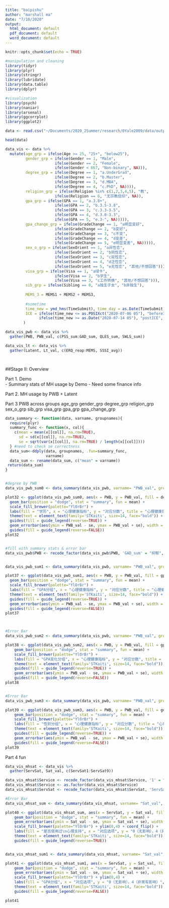 ```yaml
---
title: "baipishu"
author: "marshall ma"
date: "7/10/2020"
output:
  html_document: default
  pdf_document: default
  word_document: default
---
```


```r
knitr::opts_chunk$set(echo = TRUE)
```
```r
#manipulation and cleaning
library(tidyr)
library(plyr)
library(stringr)
library(lubridate)
library(data.table)
library(dplyr)

#visualization
library(psych)
library(naniar)
library(arsenal)
library(ggcorrplot)
library(ggplot2)
```
```r
data <- read.csv("~/Documents/2020_2Summer/research/0Yale2009/data/output/bps_df0722_xm0728pm.csv", comment.char="#", encoding = "UTF-8")

head(data)
```



```r
data_vis <- data %>% 
  mutate(age_grp = ifelse(Age >= 25, "25+", "below25"), 
         gender_grp = ifelse(Gender == 1, "Male", 
                      ifelse(Gender == 2, "Female", 
                      ifelse(Gender < 667, "Non-binary", NA))), 
         degree_grp = ifelse(Degree == 1, "a.UnderGrad", 
                      ifelse(Degree == 2, "b.Master", 
                      ifelse(Degree == 3, "d.MBA", 
                      ifelse(Degree == 4, "c.PhD", NA)))),
         religion_grp = ifelse(Religion %in% c(1,2,3,4,5), "教", 
                      ifelse(Religion == 6, "无宗教信仰", NA)),
         gpa_grp = ifelse(GPA == 1, "a.3.8+", 
                      ifelse(GPA == 2, "b.3.5-3.8", 
                      ifelse(GPA == 3, "c.3.3-3.5", 
                      ifelse(GPA == 4, "d.3.0-3.3", 
                      ifelse(GPA == 5, "e.3-", NA))))),
         gpa_change_grp = ifelse(GradeChange == 1, "a明显变好", 
                      ifelse(GradeChange == 2, "b变好", 
                      ifelse(GradeChange == 3, "c不变", 
                      ifelse(GradeChange == 4, "d变差", 
                      ifelse(GradeChange == 5, "e明显变差", NA))))),
         sex_o_grp = ifelse(SexOrient == 1, "a异性恋", 
                      ifelse(SexOrient == 2, "b同性恋", 
                      ifelse(SexOrient == 3, "c双性恋", 
                      ifelse(SexOrient == 4, "d泛性恋", 
                      ifelse(SexOrient == 5, "e无性恋", "其他/不想回答"))))),
         visa_grp = ifelse(Visa == 1, "a绿卡", 
                      ifelse(Visa == 2, "b学生", 
                      ifelse(Visa == 3, "c工作转换", "其他/不想回答"))), 
         sib_grp = ifelse(Sibling == 0, "a独生子女", "b非独生"), 
         
         MEMS_3 = MEMS1 + MEMS2 + MEMS3,
         
         #sometime
         time_new = ymd_hms(TimeSubmit), time_day = as.Date(TimeSubmit),
         ICE = ifelse(time_new <= as.POSIXct("2020-07-06 05"), "beforeICE", 
               ifelse(time_new >= as.Date("2020-07-14 05"), "postICE", "duringICE"))
        ) 

data_vis_pwb <- data_vis %>%
  gather(PWB, PWB_val, c(PSS_sum:GAD_sum, QLES_sum, SWLS_sum))

data_vis_lt <- data_vis %>%
  gather(Latent, Lt_val, c(ERQ_reap:MEMS, SSSI_avg))




```

##Stage II: Overview    

Part 1. Demo  
- Summary stats of MH usage by Demo
- Need some finance info

Part 2. MH usage by PWB + Latent

Part 3 PWB across groups
age_grp
gender_grp
degree_grp
religion_grp
sex_o_grp 
sib_grp
visa_grp
gpa_grp
gpa_change_grp



```r


data_summary <- function(data, varname, groupnames){
  require(plyr)
  summary_func <- function(x, col){
    c(mean = mean(x[[col]], na.rm=TRUE),
      sd = sd(x[[col]], na.rm=TRUE),
      se = sqrt(var(x[[col]], na.rm=TRUE) / length(x[[col]])))
  } #need to check se correctness
  data_sum<-ddply(data, groupnames, .fun=summary_func,
                  varname)
  data_sum <- rename(data_sum, c("mean" = varname))
 return(data_sum)
}


#degree by PWB
data_vis_pwb_sum0 <- data_summary(data_vis_pwb, varname= "PWB_val", groupnames=c("PWB", "degree_grp"))  %>% drop_na()

plot32 <- ggplot(data_vis_pwb_sum0, aes(x = PWB, y = PWB_val, fill = degree_grp)) + 
  geom_bar(position = "dodge", stat = "summary", fun = mean) + 
  scale_fill_brewer(palette="YlOrBr") +
  labs(fill = "学历", x = "心理健康指标", y = "对应分数", title = "心理健康指标（按学历分组）") + 
  theme(text = element_text(family='STKaiti', size=14, face="bold")) +
  guides(fill = guide_legend(reverse=TRUE)) + 
  geom_errorbar(aes(ymin = PWB_val - se, ymax = PWB_val + se), width = .1, alpha = 0.5, position = position_dodge(.9)) + 
  guides(fill = guide_legend(reverse=FALSE))
plot32


#fill with summary stats & error bar
data_vis_pwb$PWB <- recode_factor(data_vis_pwb$PWB, 'GAD_sum' = "抑郁", 'PSS_sum' = "压力", 'PHQ_sum' = "焦虑", 'SWLS_sum' = "生活幸福感", 'QLES_sum' = "生活质量")


data_vis_pwb_sum1 <- data_summary(data_vis_pwb, varname= "PWB_val", groupnames=c("PWB", "gpa_grp"))  %>% drop_na()

plot37 <- ggplot(data_vis_pwb_sum1, aes(x = PWB, y = PWB_val, fill = gpa_grp)) +
  geom_bar(position = "dodge", stat = "summary", fun = mean) +
  scale_fill_brewer(palette="YlOrBr") +
  labs(fill = "GPA分组", x = "心理健康指标", y = "对应分数", title = "心理健康指标（按成绩分组）") + 
  theme(text = element_text(family='STKaiti', size=14, face="bold")) +
  guides(fill = guide_legend(reverse=TRUE)) + 
  geom_errorbar(aes(ymin = PWB_val - se, ymax = PWB_val + se), width = .1, alpha = 0.5, position = position_dodge(.9)) + 
  guides(fill = guide_legend(reverse=FALSE))
plot37



#Error Bar
data_vis_pwb_sum2 <- data_summary(data_vis_pwb, varname= "PWB_val", groupnames=c("PWB", "gpa_change_grp"))

plot38 <- ggplot(data_vis_pwb_sum2, aes(x = PWB, y = PWB_val, fill = gpa_change_grp)) + 
    geom_bar(position = "dodge", stat = "summary", fun = mean) + 
    scale_fill_brewer(palette="YlOrBr") +
    labs(fill = "GPA变化分组", x = "心理健康指标", y = "对应分数", title = "心理健康指标（按成绩变化分组）") + 
    theme(text = element_text(family='STKaiti', size=14, face="bold")) +
    guides(fill = guide_legend(reverse=TRUE)) + 
    geom_errorbar(aes(ymin = PWB_val - se, ymax = PWB_val + se), width = .1, alpha = 0.5, position = position_dodge(.9)) + 
    guides(fill = guide_legend(reverse=FALSE))
plot38


#Error Bar
data_vis_pwb_sum3 <- data_summary(data_vis_pwb, varname= "PWB_val", groupnames=c("PWB", "gender_grp")) %>% drop_na()

plot39 <- ggplot(data_vis_pwb_sum3, aes(x = PWB, y = PWB_val, fill = gender_grp)) + 
    geom_bar(position = "dodge", stat = "summary", fun = mean) + 
    scale_fill_brewer(palette="YlOrBr") +
    labs(fill = "性别分组", x = "心理健康指标", y = "对应分数", title = "心理健康指标（按性别分组）") + 
    theme(text = element_text(family='STKaiti', size=14, face="bold")) +
    guides(fill = guide_legend(reverse=TRUE)) + 
    geom_errorbar(aes(ymin = PWB_val - se, ymax = PWB_val + se), width = .1, alpha = 0.5, position = position_dodge(.9)) + 
    guides(fill = guide_legend(reverse=FALSE))
plot39

```

Part 4 fun
```r

data_vis_mhsat <- data_vis %>%
  gather(ServSat, Sat_val, c(ServSat1:ServSat9))

data_vis_mhsat$Service <- recode_factor(data_vis_mhsat$Service, '1' = "使用过", '2' = "未使用过")
data_vis_mhsat$Service <- as.factor(data_vis_mhsat$Service)
data_vis_mhsat$ServSat <- recode_factor(data_vis_mhsat$ServSat, 'ServSat1' = "1.咨询疗效", 'ServSat2' = "2.理解倾听", 'ServSat3' = "3.保密性", 'ServSat4' = "4.手续简明", 'ServSat5' = "5.良好沟通", 'ServSat6' = "6.尊重我", 'ServSat7' = "7.语言", 'ServSat8' = "8.时间冲突", 'ServSat9' = "9.文化适配")

```

```r



#Error Bar
data_vis_mhsat_sum <- data_summary(data_vis_mhsat, varname= "Sat_val", groupnames=c("ServSat", "Service"))

plot40 <- ggplot(data_vis_mhsat_sum, aes(x = ServSat, y = Sat_val, fill = Service)) + 
    geom_bar(position = "dodge", stat = "summary", fun = mean) + 
    geom_errorbar(aes(ymin = Sat_val - se, ymax = Sat_val + se), width = .1, alpha = 0.5, position = position_dodge(.9)) + 
    scale_fill_brewer(palette="YlOrBr") + ylim(0,4) + coord_flip() + 
    labs(fill = "是否使用过\n心理支持", x = "对应选项", y = "0（无影响），4（非常有影响）", title = "心理支持满意度影响因素") + 
    theme(text = element_text(family='STKaiti', size=14, face="bold")) +
    guides(fill = guide_legend(reverse=TRUE))


data_vis_mhsat_sum1 <- data_summary(data_vis_mhsat, varname= "Sat_val", groupnames=c("ServSat", "gpa_grp"))%>% drop_na()

plot41 <- ggplot(data_vis_mhsat_sum1, aes(x = ServSat, y = Sat_val, fill = gpa_grp)) + 
    geom_bar(position = "dodge", stat = "summary", fun = mean) + 
    geom_errorbar(aes(ymin = Sat_val - se, ymax = Sat_val + se), width = .1, alpha = 0.5, position = position_dodge(.9)) + 
    scale_fill_brewer(palette="YlOrBr") + ylim(0,4) +  
    labs(fill = "GPA分组", x = "对应选项", y = "0（无影响），4（非常有影响）", title = "心理支持满意度影响因素（GPA分组）") + 
    theme(text = element_text(family='STKaiti', size=14, face="bold")) +
    guides(fill = guide_legend(reverse=FALSE))

plot41

```
